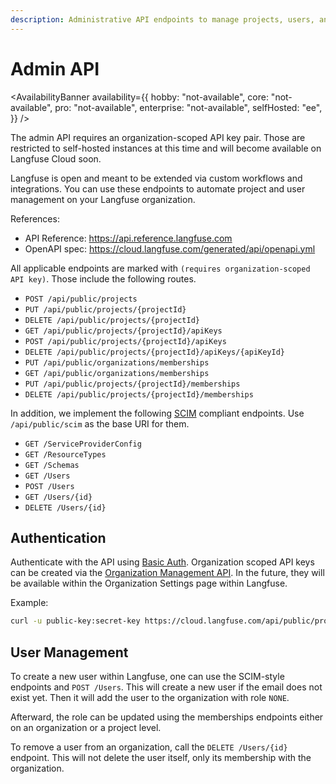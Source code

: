 ```yaml
---
description: Administrative API endpoints to manage projects, users, and more.
---
```


# Admin API

<AvailabilityBanner
  availability={{
    hobby: "not-available",
    core: "not-available",
    pro: "not-available",
    enterprise: "not-available",
    selfHosted: "ee",
  }}
/>

<Callout type="warning">

The admin API requires an organization-scoped API key pair.
Those are restricted to self-hosted instances at this time and will become available on Langfuse Cloud soon.

</Callout>

Langfuse is open and meant to be extended via custom workflows and integrations.
You can use these endpoints to automate project and user management on your Langfuse organization.

References:

- API Reference: https://api.reference.langfuse.com
- OpenAPI spec: https://cloud.langfuse.com/generated/api/openapi.yml

All applicable endpoints are marked with `(requires organization-scoped API key)`.
Those include the following routes.

- `POST /api/public/projects`
- `PUT /api/public/projects/{projectId}`
- `DELETE /api/public/projects/{projectId}`
- `GET /api/public/projects/{projectId}/apiKeys`
- `POST /api/public/projects/{projectId}/apiKeys`
- `DELETE /api/public/projects/{projectId}/apiKeys/{apiKeyId}`
- `PUT /api/public/organizations/memberships`
- `GET /api/public/organizations/memberships`
- `PUT /api/public/projects/{projectId}/memberships`
- `DELETE /api/public/projects/{projectId}/memberships`

In addition, we implement the following [SCIM](https://datatracker.ietf.org/doc/html/rfc7642) compliant endpoints.
Use `/api/public/scim` as the base URI for them.

- `GET /ServiceProviderConfig`
- `GET /ResourceTypes`
- `GET /Schemas`
- `GET /Users`
- `POST /Users`
- `GET /Users/{id}`
- `DELETE /Users/{id}`

## Authentication

Authenticate with the API using [Basic Auth](https://en.wikipedia.org/wiki/Basic_access_authentication).
Organization scoped API keys can be created via the [Organization Management API](/self-hosting/organization-management-api).
In the future, they will be available within the Organization Settings page within Langfuse.

Example:

```bash
curl -u public-key:secret-key https://cloud.langfuse.com/api/public/projects
```

## User Management

To create a new user within Langfuse, one can use the SCIM-style endpoints and `POST /Users`.
This will create a new user if the email does not exist yet.
Then it will add the user to the organization with role `NONE`.

Afterward, the role can be updated using the memberships endpoints either on an organization or a project level.

To remove a user from an organization, call the `DELETE /Users/{id}` endpoint.
This will not delete the user itself, only its membership with the organization.
